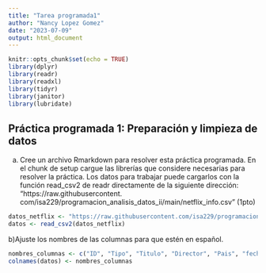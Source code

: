 ```yaml
---
title: "Tarea programada1"
author: "Nancy Lopez Gomez"
date: "2023-07-09"
output: html_document
---
```


```r
knitr::opts_chunk$set(echo = TRUE)
library(dplyr)
library(readr)
library(readxl)
library(tidyr)
library(janitor) 
library(lubridate) 
```
## Práctica programada 1: Preparación y limpieza de datos

a. Cree un archivo Rmarkdown para resolver esta práctica programada. En el chunk de setup cargue las
librerías que considere necesarias para resolver la práctica. Los datos para trabajar puede cargarlos con
la función read_csv2 de readr directamente de la siguiente dirección: “https://raw.githubusercontent.
com/isa229/programacion_analisis_datos_ii/main/netflix_info.csv” (1pto)

```r
datos_netflix <- "https://raw.githubusercontent.com/isa229/programacion_analisis_datos_ii/main/netflix_info.csv"
datos <- read_csv2(datos_netflix)
```

b)Ajuste los nombres de las columnas para que estén en español. 

```r
nombres_columnas <- c("ID", "Tipo", "Titulo", "Director", "Pais", "fecha", "año_lanzamiento", "calificacion", "Duracion", "Categoria")
colnames(datos) <- nombres_columnas
```

